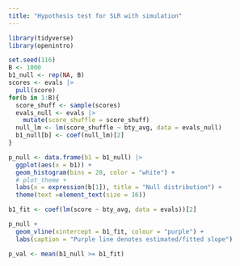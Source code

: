 ```yaml
---
title: "Hypothesis test for SLR with simulation"
---
```


```r
library(tidyverse)
library(openintro)
```

```r
set.seed(116)
B <- 1000
b1_null <- rep(NA, B)
scores <- evals |>
  pull(score)
for(b in 1:B){
  score_shuff <- sample(scores)
  evals_null <- evals |>
    mutate(score_shuffle = score_shuff)
  null_lm <- lm(score_shuffle ~ bty_avg, data = evals_null)
  b1_null[b] <- coef(null_lm)[2]
}

```

```r
p_null <- data.frame(b1 = b1_null) |>
  ggplot(aes(x = b1)) +
  geom_histogram(bins = 20, color = "white") +
  # plot_theme +
  labs(x = expression(b[1]), title = "Null distribution") +
  theme(text =element_text(size = 16))

b1_fit <- coef(lm(score ~ bty_avg, data = evals))[2]

p_null +
  geom_vline(xintercept = b1_fit, colour = "purple") +
  labs(caption = "Purple line denotes estimated/fitted slope")

p_val <- mean(b1_null >= b1_fit)
```

